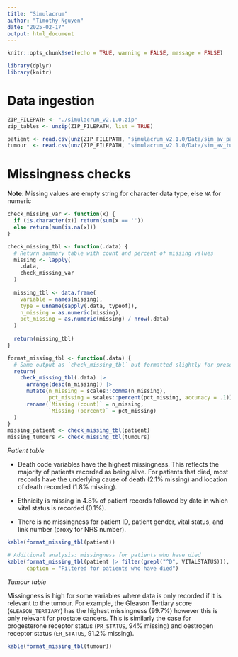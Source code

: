---
title: "Simulacrum"
author: "Timothy Nguyen"
date: "2025-02-17"
output: html_document
---

```{r setup, include=FALSE}
knitr::opts_chunk$set(echo = TRUE, warning = FALSE, message = FALSE)
```

```{r, results = 'hide'}
library(dplyr)
library(knitr)

```

# Data ingestion

```{r}
ZIP_FILEPATH <- "./simulacrum_v2.1.0.zip"
zip_tables <- unzip(ZIP_FILEPATH, list = TRUE)

patient <- read.csv(unz(ZIP_FILEPATH, "simulacrum_v2.1.0/Data/sim_av_patient.csv"))
tumour  <- read.csv(unz(ZIP_FILEPATH, "simulacrum_v2.1.0/Data/sim_av_tumour.csv"))

```

# Missingness checks

**Note**: Missing values are empty string for character data type, else `NA` for numeric

```{r}
check_missing_var <- function(x) {
  if (is.character(x)) return(sum(x == ''))
  else return(sum(is.na(x)))
}

check_missing_tbl <- function(.data) {
  # Return summary table with count and percent of missing values
  missing <- lapply(
    .data,
    check_missing_var
  )
  
  missing_tbl <- data.frame(
    variable = names(missing),
    type = unname(sapply(.data, typeof)),
    n_missing = as.numeric(missing),
    pct_missing = as.numeric(missing) / nrow(.data)
  )
  
  return(missing_tbl)
}

format_missing_tbl <- function(.data) {
  # Same output as `check_missing_tbl` but formatted slightly for presentation
  return(
    check_missing_tbl(.data) |>
      arrange(desc(n_missing)) |>
      mutate(n_missing = scales::comma(n_missing),
             pct_missing = scales::percent(pct_missing, accuracy = .1)) |>
      rename(`Missing (count)` = n_missing,
             `Missing (percent)` = pct_missing)
  )
}
missing_patient <- check_missing_tbl(patient)
missing_tumours <- check_missing_tbl(tumours)
```

_Patient table_

* Death code variables have the highest missingness. This reflects the majority of patients recorded as being alive. For patients that died, most records have the underlying cause of death (2.1% missing) and location of death recorded (1.8% missing).

* Ethnicity is missing in 4.8% of patient records followed by date in which vital status is recorded (0.1%).

* There is no missingness for patient ID, patient gender, vital status, and link number (proxy for NHS number).

```{r}
kable(format_missing_tbl(patient))

# Additional analysis: missingness for patients who have died
kable(format_missing_tbl(patient |> filter(grepl("^D", VITALSTATUS))),
      caption = "Filtered for patients who have died")
```

_Tumour table_

Missingness is high for some variables where data is only recorded if it is relevant to the tumour. For example, the Gleason Tertiary score (`GLEASON_TERTIARY`) has the highest missingness (99.7%) however this is only relevant for prostate cancers. This is similarly the case for progesterone receptor status (`PR_STATUS`, 94% missing) and oestrogen receptor status (`ER_STATUS`, 91.2% missing).

```{r}
kable(format_missing_tbl(tumour))
```

